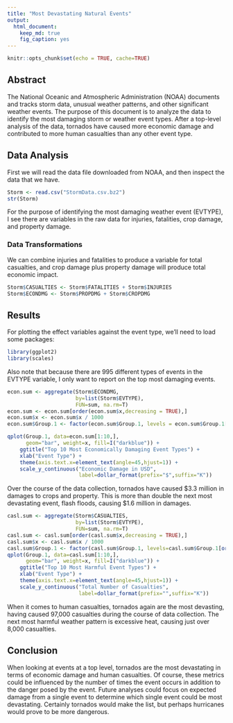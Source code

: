 ```yaml
---
title: "Most Devastating Natural Events"
output: 
  html_document: 
    keep_md: true
    fig_caption: yes
---
```


```r
knitr::opts_chunk$set(echo = TRUE, cache=TRUE)
```


## Abstract

The National Oceanic and Atmospheric Administration (NOAA) documents and tracks storm data, unusual weather patterns, and other significant weather events. The purpose of this document is to analyze the data to identify the most damaging storm or weather event types. After a top-level analysis of the data, tornados have caused more economic damage and contributed to more human casualties than any other event type.

## Data Analysis

First we will read the data file downloaded from NOAA, and then inspect the data that we have.

```r
Storm <- read.csv("StormData.csv.bz2")
str(Storm)
```

For the purpose of identifying the most damaging weather event (EVTYPE), I see there are variables in the raw data for injuries, fatalities, crop damage, and property damage. 

### Data Transformations  
We can combine injuries and fatalities to produce a variable for total casualties, and crop damage plus property damage will produce total economic impact.
```r
Storm$CASUALTIES <- Storm$FATALITIES + Storm$INJURIES
Storm$ECONDMG <- Storm$PROPDMG + Storm$CROPDMG
```

## Results

For plotting the effect variables against the event type, we'll need to load some packages:
```r
library(ggplot2)
library(scales)
```
Also note that because there are 995 different types of events in the EVTYPE variable, I only want to report on the top most damaging events.


```r
econ.sum <- aggregate(Storm$ECONDMG, 
                      by=list(Storm$EVTYPE), 
                      FUN=sum, na.rm=T)
econ.sum <- econ.sum[order(econ.sum$x,decreasing = TRUE),]
econ.sum$x <- econ.sum$x / 1000
econ.sum$Group.1 <- factor(econ.sum$Group.1, levels = econ.sum$Group.1[order(econ.sum$x, decreasing = TRUE)])

qplot(Group.1, data=econ.sum[1:10,], 
      geom="bar", weight=x, fill=I("darkblue")) + 
    ggtitle("Top 10 Most Economically Damaging Event Types") +
    xlab("Event Type") +
    theme(axis.text.x=element_text(angle=45,hjust=1)) +
    scale_y_continuous("Economic Damage in USD",
                       label=dollar_format(prefix="$",suffix="K"))
```

Over the course of the data collection, tornados have caused $3.3 million in damages to crops and property. This is more than double the next most devastating event, flash floods, causing $1.6 million in damages.  

```r
casl.sum <- aggregate(Storm$CASUALTIES, 
                      by=list(Storm$EVTYPE), 
                      FUN=sum, na.rm=T)
casl.sum <- casl.sum[order(casl.sum$x,decreasing = TRUE),]
casl.sum$x <- casl.sum$x / 1000
casl.sum$Group.1 <- factor(casl.sum$Group.1, levels=casl.sum$Group.1[order(casl.sum$x,decreasing = TRUE)])
qplot(Group.1, data=casl.sum[1:10,],
      geom="bar", weight=x, fill=I("darkblue")) + 
    ggtitle("Top 10 Most Harmful Event Types") +
    xlab("Event Type") +
    theme(axis.text.x=element_text(angle=45,hjust=1)) +
    scale_y_continuous("Total Number of Casualties",
                       label=dollar_format(prefix="",suffix="K"))

```

When it comes to human casualties, tornados again are the most devasting, having caused 97,000 casualties during the course of data collection. The next most harmful weather pattern is excessive heat, causing just over 8,000 casualties.  

## Conclusion  
When looking at events at a top level, tornados are the most devastating in terms of economic damage and human casualties. Of course, these metrics could be influenced by the number of times the event occurs in addition to the danger posed by the event. Future analyses could focus on expected damage from a single event to determine which single event could be most devastating. Certainly tornados would make the list, but perhaps hurricanes would prove to be more dangerous.
